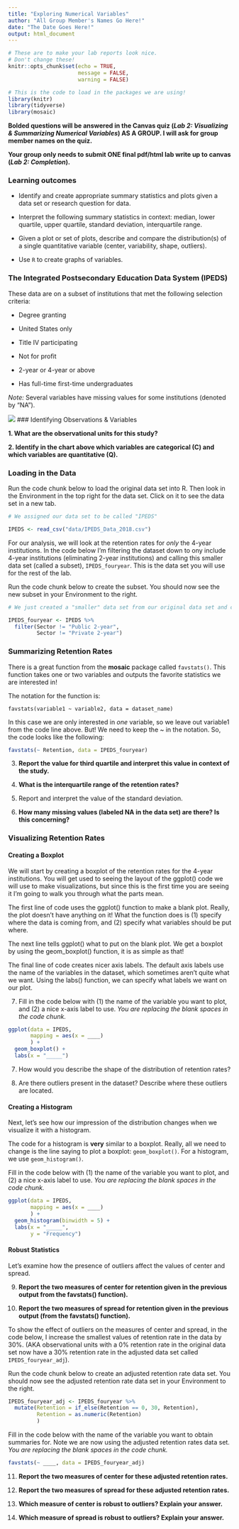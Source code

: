 ```yaml
---
title: "Exploring Numerical Variables"
author: "All Group Member's Names Go Here!"
date: "The Date Goes Here!"
output: html_document
---
```


```r
# These are to make your lab reports look nice. 
# Don't change these!
knitr::opts_chunk$set(echo = TRUE, 
                      message = FALSE, 
                      warning = FALSE)

# This is the code to load in the packages we are using!
library(knitr)
library(tidyverse)
library(mosaic)
```

**Bolded questions will be answered in the Canvas quiz (*Lab 2: Visualizing & Summarizing Numerical Variables*) AS A GROUP. I will ask for group member names on the quiz.**

**Your group only needs to submit ONE final pdf/html lab write up to canvas (*Lab 2: Completion*).**

### Learning outcomes

+ Identify and create appropriate summary statistics and plots given a data set or research question for data.

+ Interpret the following summary statistics in context: median, lower quartile, upper quartile, standard deviation, interquartile range.

+ Given a plot or set of plots, describe and compare the distribution(s) of a single quantitative variable (center, variability, shape, outliers).
  
+ Use `R` to create graphs of variables.

### The Integrated Postsecondary Education Data System (IPEDS)

These data are on a subset of institutions that met the following selection criteria:

+	Degree granting 

+ United States only

+ Title IV participating

+ Not for profit

+ 2-year or 4-year or above

+ Has full-time first-time undergraduates

*Note:* Several variables have missing values for some institutions (denoted by “NA”).

![](images/IPEDS_Description.png)
### Identifying Observations & Variables

__1. What are the observational units for this study?__
<!-- Your answer goes below this comment! -->


__2. Identify in the chart above which variables are categorical (C) and which variables are quantitative (Q).__
<!-- Your answer goes below this comment! -->


### Loading in the Data

Run the code chunk below to load the original data set into R. Then look in the Environment in the top right for the data set. Click on it to see the data set in a new tab.

```r

# We assigned our data set to be called "IPEDS"

IPEDS <- read_csv("data/IPEDS_Data_2018.csv")
```

For our analysis, we will look at the retention rates for *only* the 4-year institutions. In the code below I'm filtering the dataset down to ony include 4-year institutions (eliminating 2-year institutions) and calling this smaller data set (called a subset), `IPEDS_fouryear`. This is the data set you will use for the rest of the lab.

Run the code chunk below to create the subset. You should now see the new subset in your Environment to the right.

```r

# We just created a "smaller" data set from our original data set and called this new one "IPEDS_fouryear".

IPEDS_fouryear <- IPEDS %>%
  filter(Sector != "Public 2-year", 
         Sector != "Private 2-year")
```

### Summarizing Retention Rates

There is a great function from the **mosaic** package called `favstats()`. This function takes one or two variables and outputs the favorite statistics we are interested in! 

The notation for the function is: 

`favstats(variable1 ~ variable2, data = dataset_name)`

In this case we are only interested in *one* variable, so we leave out variable1 from the code line above. But! We need to keep the ~ in the notation. So, the code looks like the following:

```r
favstats(~ Retention, data = IPEDS_fouryear) 
```


3.  **Report the value for third quartile and interpret this value in context of the study.**
<!-- Your answer goes below this comment! -->



4.  **What is the interquartile range of the retention rates?**
<!-- Your answer goes below this comment! -->



5. Report and interpret the value of the standard deviation.
<!-- Your answer goes below this comment! -->



6.  **How many missing values (labeled NA in the data set) are there? Is this concerning?**
<!-- Your answer goes below this comment! -->



### Visualizing Retention Rates

#### Creating a Boxplot 

We will start by creating a boxplot of the retention rates for the 4-year institutions. You will get used to seeing the layout of the ggplot() code we will use to make visualizations, but since this is the first time you are seeing it I'm going to walk you through what the parts mean. 

The first line of code uses the ggplot() function to make a blank plot. Really, the plot doesn't have anything on it! What the function does is (1) specify where the data is coming from, and (2) specify what variables should be put
where. 

The next line tells ggplot() what to put on the blank plot. We get a boxplot by using the geom_boxplot() function, it is as simple as that! 

The final line of code creates nicer axis labels. The default axis labels use the name of the variables in the dataset, which sometimes aren't quite what we want. Using the labs() function, we can specify what labels we want on our plot. 

7. Fill in the code below with (1) the name of the variable you want to plot, and (2) a nice x-axis label to use. *You are replacing the blank spaces in the code chunk.*

```r
ggplot(data = IPEDS, 
       mapping = aes(x = ____)
       ) +   
  geom_boxplot() + 
  labs(x = "_____") 
```

7.  How would you describe the shape of the distribution of retention rates?  
<!-- Your answer goes below this comment! -->



8.  Are there outliers present in the dataset? Describe where these outliers are
located. 
<!-- Your answer goes below this comment! -->



#### Creating a Histogram

Next, let's see how our impression of the distribution changes when we visualize it with a histogram. 

The code for a histogram is **very** similar to a boxplot. Really, all we need to change is the line saying to plot a boxplot: `geom_boxplot()`. For a histogram, we use `geom_histogram()`. 

Fill in the code below with (1) the name of the variable you want to plot, and (2) a nice x-axis label to use. *You are replacing the blank spaces in the code chunk.*

```r
ggplot(data = IPEDS, 
       mapping = aes(x = ____)
       ) +   
  geom_histogram(binwidth = 5) + 
  labs(x = "_____", 
       y = "Frequency") 
```


#### Robust Statistics

Let's examine how the presence of outliers affect the values of center and spread. 

9.  **Report the two measures of center for retention given in the previous output from the favstats() function).**
<!-- Your answer goes below this comment! -->


10.  **Report the two measures of spread for retention given in the previous output (from the favstats() function).**
<!-- Your answer goes below this comment! -->


To show the effect of outliers on the measures of center and spread, in the code below, I increase the smallest values of retention rate in the data by 30%. (AKA observational units with a 0% retention rate in the original data set now have a 30% retention rate in the adjusted data set called `IPEDS_fouryear_adj`).

Run the code chunk below to create an adjusted retention rate data set. You should now see the adjusted retention rate data set in your Environment to the right.

```r
IPEDS_fouryear_adj <- IPEDS_fouryear %>% 
  mutate(Retention = if_else(Retention == 0, 30, Retention), 
         Retention = as.numeric(Retention)
         )
```

Fill in the code below with the name of the variable you want to obtain summaries for. Note we are now using the adjusted retention rates data set. *You are replacing the blank spaces in the code chunk.*

```r
favstats(~ ____, data = IPEDS_fouryear_adj) 
```

11. **Report the two measures of center for these adjusted retention rates.**
<!-- Your answer goes below this comment! -->


12. **Report the two measures of spread for these adjusted retention rates.**
<!-- Your answer goes below this comment! -->


13. **Which measure of center is robust to outliers? Explain your answer.**
<!-- Your answer goes below this comment! -->


14. **Which measure of spread is robust to outliers?  Explain your answer.**
<!-- Your answer goes below this comment! -->

